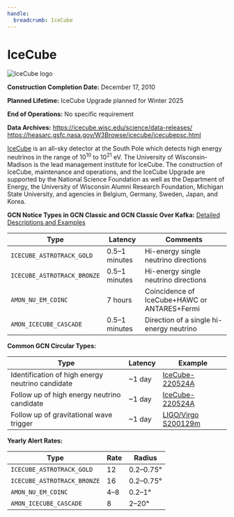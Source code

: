 ```yaml
---
handle:
  breadcrumb: IceCube
---
```



# IceCube

<img src={logo} alt="IceCube logo" />

**Construction Completion Date:** December 17, 2010

**Planned Lifetime:** IceCube Upgrade planned for Winter 2025

**End of Operations:** No specific requirement

**Data Archives:**
https://icecube.wisc.edu/science/data-releases/
https://heasarc.gsfc.nasa.gov/W3Browse/icecube/icecubepsc.html

[IceCube](https://icecube.wisc.edu/) is an all-sky detector at the South Pole which detects high energy neutrinos in the range of 10<sup>10</sup> to 10<sup>21</sup> eV. The University of Wisconsin-Madison is the lead management institute for IceCube. The construction of IceCube, maintenance and operations, and the IceCube Upgrade are supported by the National Science Foundation as well as the Department of Energy, the University of Wisconsin Alumni Research Foundation, Michigan State University, and agencies in Belgium, Germany, Sweden, Japan, and Korea.

**GCN Notice Types in GCN Classic and GCN Classic Over Kafka:**
[Detailed Descriptions and Examples](https://gcn.gsfc.nasa.gov/amon.html)

<div className="overflow-table">

| Type                        | Latency       | Comments                                     |
| --------------------------- | ------------- | -------------------------------------------- |
| `ICECUBE_ASTROTRACK_GOLD`   | 0.5–1 minutes | Hi-energy single neutrino directions         |
| `ICECUBE_ASTROTRACK_BRONZE` | 0.5–1 minutes | Hi-energy single neutrino directions         |
| `AMON_NU_EM_COINC`          | 7 hours       | Coincidence of IceCube+HAWC or ANTARES+Fermi |
| `AMON_ICECUBE_CASCADE`      | 0.5–1 minutes | Direction of a single hi-energy neutrino     |

</div>

**Common GCN Circular Types:**

<div className="overflow-table">

| Type                                             | Latency | Example                                                          |
| ------------------------------------------------ | ------- | ---------------------------------------------------------------- |
| Identification of high energy neutrino candidate | ~1 day  | [IceCube-220524A](https://gcn.gsfc.nasa.gov/gcn3/32102.gcn3)     |
| Follow up of high energy neutrino candidate      | ~1 day  | [IceCube-220524A](https://gcn.gsfc.nasa.gov/gcn3/32114.gcn3)     |
| Follow up of gravitational wave trigger          | ~1 day  | [LIGO/Virgo S200129m](https://gcn.gsfc.nasa.gov/gcn3/26927.gcn3) |

</div>

**Yearly Alert Rates:**

<div className="overflow-table">

| Type                        | Rate | Radius    |
| --------------------------- | ---- | --------- |
| `ICECUBE_ASTROTRACK_GOLD`   | 12   | 0.2–0.75° |
| `ICECUBE_ASTROTRACK_BRONZE` | 16   | 0.2–0.75° |
| `AMON_NU_EM_COINC`          | 4–8  | 0.2–1°    |
| `AMON_ICECUBE_CASCADE`      | 8    | 2–20°     |

</div>
